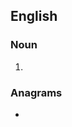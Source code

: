 {{also|Düffers}}
==English==

===Noun===
{{head|en|noun plural form}}

# {{plural of|duffer|lang=en}}

===Anagrams===
* {{anagrams|en|suffer'd}}